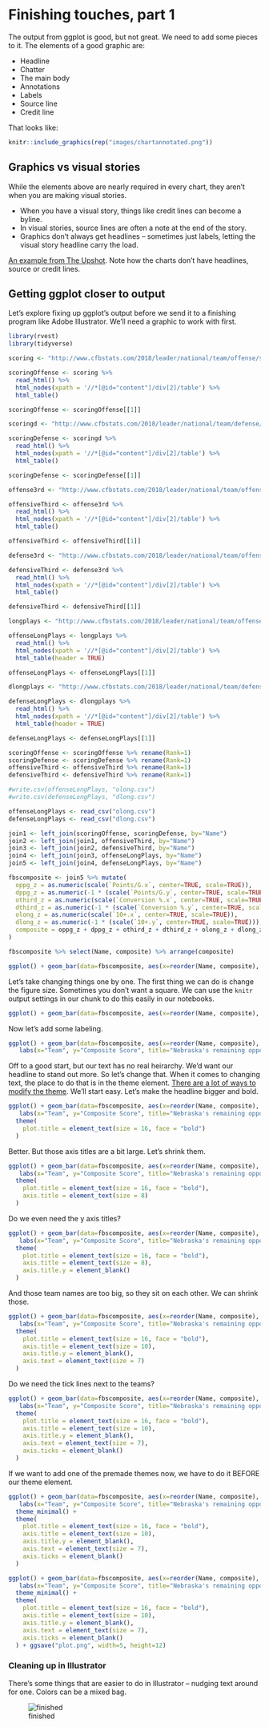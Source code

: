 # Finishing touches, part 1

The output from ggplot is good, but not great. We need to add some pieces to it. The elements of a good graphic are:

* Headline
* Chatter
* The main body
* Annotations
* Labels
* Source line
* Credit line

That looks like:

```r
knitr::include_graphics(rep("images/chartannotated.png"))
```

## Graphics vs visual stories

While the elements above are nearly required in every chart, they aren't when you are making visual stories. 

* When you have a visual story, things like credit lines can become a byline.
* In visual stories, source lines are often a note at the end of the story. 
* Graphics don’t always get headlines – sometimes just labels, letting the visual story headline carry the load.

[An example from The Upshot](https://www.nytimes.com/interactive/2018/02/14/business/economy/inflation-prices.html). Note how the charts don't have headlines, source or credit lines.

## Getting ggplot closer to output

Let's explore fixing up ggplot's output before we send it to a finishing program like Adobe Illustrator. We'll need a graphic to work with first. 

```r
library(rvest)
library(tidyverse)
```


```r
scoring <- "http://www.cfbstats.com/2018/leader/national/team/offense/split01/category09/sort01.html"

scoringOffense <- scoring %>%
  read_html() %>%
  html_nodes(xpath = '//*[@id="content"]/div[2]/table') %>% 
  html_table()

scoringOffense <- scoringOffense[[1]]

scoringd <- "http://www.cfbstats.com/2018/leader/national/team/defense/split01/category09/sort01.html"

scoringDefense <- scoringd %>%
  read_html() %>%
  html_nodes(xpath = '//*[@id="content"]/div[2]/table') %>% 
  html_table()

scoringDefense <- scoringDefense[[1]]

offense3rd <- "http://www.cfbstats.com/2018/leader/national/team/offense/split01/category25/sort01.html"

offensiveThird <- offense3rd %>%
  read_html() %>%
  html_nodes(xpath = '//*[@id="content"]/div[2]/table') %>% 
  html_table()

offensiveThird <- offensiveThird[[1]]

defense3rd <- "http://www.cfbstats.com/2018/leader/national/team/offense/split01/category25/sort01.html"

defensiveThird <- defense3rd %>%
  read_html() %>%
  html_nodes(xpath = '//*[@id="content"]/div[2]/table') %>% 
  html_table()

defensiveThird <- defensiveThird[[1]]

longplays <- "http://www.cfbstats.com/2018/leader/national/team/offense/split01/category30/sort01.html"

offenseLongPlays <- longplays %>%
  read_html() %>%
  html_nodes(xpath = '//*[@id="content"]/div[2]/table') %>% 
  html_table(header = TRUE)

offenseLongPlays <- offenseLongPlays[[1]]

dlongplays <- "http://www.cfbstats.com/2018/leader/national/team/defense/split01/category30/sort01.html"

defenseLongPlays <- dlongplays %>%
  read_html() %>%
  html_nodes(xpath = '//*[@id="content"]/div[2]/table') %>% 
  html_table(header = TRUE)

defenseLongPlays <- defenseLongPlays[[1]]

scoringOffense <- scoringOffense %>% rename(Rank=1)
scoringDefense <- scoringDefense %>% rename(Rank=1)
offensiveThird <- offensiveThird %>% rename(Rank=1)
defensiveThird <- defensiveThird %>% rename(Rank=1)

#write.csv(offenseLongPlays, "olong.csv")
#write.csv(defenseLongPlays, "dlong.csv")

offenseLongPlays <- read_csv("olong.csv")
defenseLongPlays <- read_csv("dlong.csv")
```

```r
join1 <- left_join(scoringOffense, scoringDefense, by="Name")
join2 <- left_join(join1, offensiveThird, by="Name")
join3 <- left_join(join2, defensiveThird, by="Name")
join4 <- left_join(join3, offenseLongPlays, by="Name")
join5 <- left_join(join4, defenseLongPlays, by="Name")
```

```r

fbscomposite <- join5 %>% mutate(
  oppg_z = as.numeric(scale(`Points/G.x`, center=TRUE, scale=TRUE)),
  dppg_z = as.numeric(-1 * (scale(`Points/G.y`, center=TRUE, scale=TRUE))),
  othird_z = as.numeric(scale(`Conversion %.x`, center=TRUE, scale=TRUE)),
  dthird_z = as.numeric(-1 * (scale(`Conversion %.y`, center=TRUE, scale=TRUE))),
  olong_z = as.numeric(scale(`10+.x`, center=TRUE, scale=TRUE)),
  dlong_z = as.numeric(-1 * (scale(`10+.y`, center=TRUE, scale=TRUE))),
  composite = oppg_z + dppg_z + othird_z + dthird_z + olong_z + dlong_z
)

```

```r
fbscomposite %>% select(Name, composite) %>% arrange(composite)
```


```r
ggplot() + geom_bar(data=fbscomposite, aes(x=reorder(Name, composite), weight=composite)) + coord_flip()
```

Let's take changing things one by one. The first thing we can do is change the figure size. Sometimes you don't want a square. We can use the `knitr` output settings in our chunk to do this easily in our notebooks. 

```r

ggplot() + geom_bar(data=fbscomposite, aes(x=reorder(Name, composite), weight=composite)) + coord_flip()

```

Now let's add some labeling. 

```r

ggplot() + geom_bar(data=fbscomposite, aes(x=reorder(Name, composite), weight=composite)) + coord_flip() +
   labs(x="Team", y="Composite Score", title="Nebraska's remaining opponents", subtitle="The only remaining team the Huskers are clearly \nbetter than? Illinois.", caption="Source: cfbstats.com | By Matt Waite")
```

Off to a good start, but our text has no real heirarchy. We'd want our headline to stand out more. So let's change that. When it comes to changing text, the place to do that is in the theme element. [There are a lot of ways to modify the theme](http://ggplot2.tidyverse.org/reference/theme.html). We'll start easy. Let's make the headline bigger and bold.

```r

ggplot() + geom_bar(data=fbscomposite, aes(x=reorder(Name, composite), weight=composite)) + coord_flip() +
   labs(x="Team", y="Composite Score", title="Nebraska's remaining opponents", subtitle="The only remaining team the Huskers are clearly \nbetter than? Illinois.", caption="Source: cfbstats.com | By Matt Waite") +
  theme(
    plot.title = element_text(size = 16, face = "bold")
  )
```

Better. But those axis titles are a bit large. Let's shrink them. 

```r

ggplot() + geom_bar(data=fbscomposite, aes(x=reorder(Name, composite), weight=composite)) + coord_flip() +
   labs(x="Team", y="Composite Score", title="Nebraska's remaining opponents", subtitle="The only remaining team the Huskers are clearly \nbetter than? Illinois.", caption="Source: cfbstats.com | By Matt Waite") +
  theme(
    plot.title = element_text(size = 16, face = "bold"),
    axis.title = element_text(size = 8)
  )
```

Do we even need the y axis titles? 

```r

ggplot() + geom_bar(data=fbscomposite, aes(x=reorder(Name, composite), weight=composite)) + coord_flip() +
   labs(x="Team", y="Composite Score", title="Nebraska's remaining opponents", subtitle="The only remaining team the Huskers are clearly \nbetter than? Illinois.", caption="Source: cfbstats.com | By Matt Waite") +
  theme(
    plot.title = element_text(size = 16, face = "bold"),
    axis.title = element_text(size = 8),
    axis.title.y = element_blank()
  )
```

And those team names are too big, so they sit on each other. We can shrink those.

```r

ggplot() + geom_bar(data=fbscomposite, aes(x=reorder(Name, composite), weight=composite)) + coord_flip() +
   labs(x="Team", y="Composite Score", title="Nebraska's remaining opponents", subtitle="The only remaining team the Huskers are clearly \nbetter than? Illinois.", caption="Source: cfbstats.com | By Matt Waite") +
  theme(
    plot.title = element_text(size = 16, face = "bold"),
    axis.title = element_text(size = 10),
    axis.title.y = element_blank(),
    axis.text = element_text(size = 7)
  )
```

Do we need the tick lines next to the teams? 

```r

ggplot() + geom_bar(data=fbscomposite, aes(x=reorder(Name, composite), weight=composite)) + coord_flip() +
   labs(x="Team", y="Composite Score", title="Nebraska's remaining opponents", subtitle="The only remaining team the Huskers are clearly \nbetter than? Illinois.", caption="Source: cfbstats.com | By Matt Waite") +
  theme(
    plot.title = element_text(size = 16, face = "bold"),
    axis.title = element_text(size = 10),
    axis.title.y = element_blank(),
    axis.text = element_text(size = 7),
    axis.ticks = element_blank()
  )
```

If we want to add one of the premade themes now, we have to do it BEFORE our theme element.

```r

ggplot() + geom_bar(data=fbscomposite, aes(x=reorder(Name, composite), weight=composite)) + coord_flip() +
   labs(x="Team", y="Composite Score", title="Nebraska's remaining opponents", subtitle="The only remaining team the Huskers are clearly \nbetter than? Illinois.", caption="Source: cfbstats.com | By Matt Waite") +
  theme_minimal() + 
  theme(
    plot.title = element_text(size = 16, face = "bold"),
    axis.title = element_text(size = 10),
    axis.title.y = element_blank(),
    axis.text = element_text(size = 7),
    axis.ticks = element_blank()
  )
```

```r

ggplot() + geom_bar(data=fbscomposite, aes(x=reorder(Name, composite), weight=composite)) + coord_flip() +
   labs(x="Team", y="Composite Score", title="Nebraska's remaining opponents", subtitle="The only remaining team the Huskers are clearly \nbetter than? Illinois.", caption="Source: cfbstats.com | By Matt Waite") +
  theme_minimal() + 
  theme(
    plot.title = element_text(size = 16, face = "bold"),
    axis.title = element_text(size = 10),
    axis.title.y = element_blank(),
    axis.text = element_text(size = 7),
    axis.ticks = element_blank()
  ) + ggsave("plot.png", width=5, height=12)
```

### Cleaning up in Illustrator

There's some things that are easier to do in Illustrator -- nudging text around for one. Colors can be a mixed bag. 

![finished](plot_fixed.png "Fixed")

